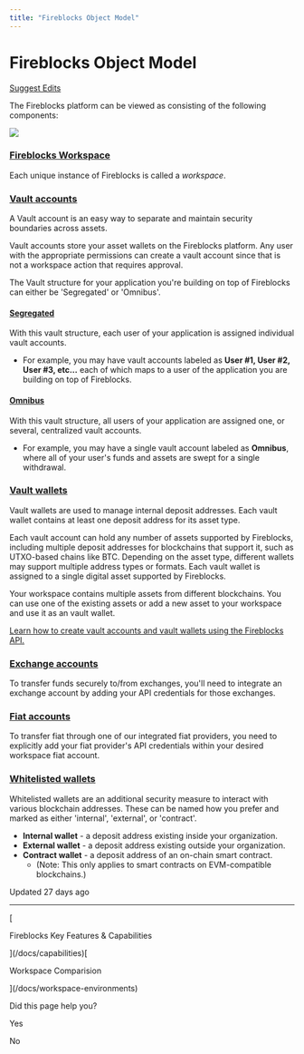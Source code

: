 ```yaml
---
title: "Fireblocks Object Model"
---
```

  
  # Fireblocks Object Model

[Suggest Edits](/edit/object-model)

The Fireblocks platform can be viewed as consisting of the following components:

![](https://files.readme.io/29869aa-FB_Object_Model_.jpg)

### [Fireblocks Workspace](#fireblocks-workspace)

Each unique instance of Fireblocks is called a _workspace_.

  
### [Vault accounts](#vault-accounts)

A Vault account is an easy way to separate and maintain security boundaries across assets.

Vault accounts store your asset wallets on the Fireblocks platform. Any user with the appropriate permissions can create a vault account since that is not a workspace action that requires approval.

The Vault structure for your application you're building on top of Fireblocks can either be 'Segregated' or 'Omnibus'.

#### [Segregated](#segregated)

With this vault structure, each user of your application is assigned individual vault accounts.

*   For example, you may have vault accounts labeled as **User #1, User #2, User #3, etc...** each of which maps to a user of the application you are building on top of Fireblocks.

#### [Omnibus](#omnibus)

With this vault structure, all users of your application are assigned one, or several, centralized vault accounts.

*   For example, you may have a single vault account labeled as **Omnibus**, where all of your user's funds and assets are swept for a single withdrawal.

  
### [Vault wallets](#vault-wallets)

Vault wallets are used to manage internal deposit addresses. Each vault wallet contains at least one deposit address for its asset type.

Each vault account can hold any number of assets supported by Fireblocks, including multiple deposit addresses for blockchains that support it, such as UTXO-based chains like BTC. Depending on the asset type, different wallets may support multiple address types or formats. Each vault wallet is assigned to a single digital asset supported by Fireblocks.

Your workspace contains multiple assets from different blockchains. You can use one of the existing assets or add a new asset to your workspace and use it as an vault wallet.

[Learn how to create vault accounts and vault wallets using the Fireblocks API.](/docs/create-direct-custody-wallets)

  
### [Exchange accounts](#exchange-accounts)

To transfer funds securely to/from exchanges, you'll need to integrate an exchange account by adding your API credentials for those exchanges.

  
### [Fiat accounts](#fiat-accounts)

To transfer fiat through one of our integrated fiat providers, you need to explicitly add your fiat provider's API credentials within your desired workspace fiat account.

  
### [Whitelisted wallets](#whitelisted-wallets)

Whitelisted wallets are an additional security measure to interact with various blockchain addresses. These can be named how you prefer and marked as either 'internal', 'external', or 'contract'.

*   **Internal wallet** - a deposit address existing inside your organization.
*   **External wallet** - a deposit address existing outside your organization.
*   **Contract wallet** - a deposit address of an on-chain smart contract.
    *   (Note: This only applies to smart contracts on EVM-compatible blockchains.)

Updated 27 days ago

* * *

[

Fireblocks Key Features & Capabilities

](/docs/capabilities)[

Workspace Comparision

](/docs/workspace-environments)

Did this page help you?

Yes

No